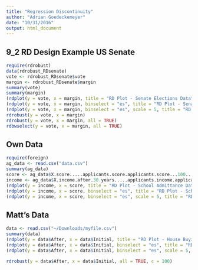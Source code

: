 ```yaml
---
title: "Regression Discontinuity"
author: "Adrian Goedeckemeyer"
date: "10/31/2016"
output: html_document
---
```


## 9_2 RD Design Example US Senate


```r
require(rdrobust)
data(rdrobust_RDsenate)
vote <- rdrobust_RDsenate$vote
margin <- rdrobust_RDsenate$margin
summary(vote)
summary(margin)
(rdplot(y = vote, x = margin, title = "RD Plot - Senate Elections Data", y.label = "Vote Share in Election at time t+1", x.label = "Vote Share in Election at time t"))
(rdplot(y = vote, x = margin, binselect = "es", title = "RD Plot - Senate Elections Data", y.label = "Vote Share in Election at time t+1", x.label = "Vote Share in Election at time t"))
(rdplot(y = vote, x = margin, binselect = "es", scale = 5, title = "RD Plot - Senate Elections Data", y.label = "Vote Share in Election at time t+1", x.label = "Vote Share in Election at time t"))
rdrobust(y = vote, x = margin)
rdrobust(y = vote, x = margin, all = TRUE)
rdbwselect(y = vote, x = margin, all = TRUE)
```

## Own Data

```r
require(foreign)
ag_data <- read.csv("data.csv")
summary(ag_data)
score <- ag_data$X.score.....applicants.score.applicants.score...100...applicants.score...
income <- ag_data$X.income.after.30.years.....applicants.income.applicants.score...
(rdplot(y = income, x = score, title = "RD Plot - School Admittance Data", y.label = "Income 30 years after application to FOS at FBI", x.label = "Application Score", c = 75))
(rdplot(y = income, x = score, binselect = "es", title = "RD Plot - School Admittance Data", y.label = "Income 30 years after application to FOS at FBI", x.label = "Application Score", c = 75))
(rdplot(y = income, x = score, binselect = "es", scale = 5, title = "RD Plot - School Admittance Data", y.label = "Income 30 years after application to FOS at FBI", x.label = "Application Score", c = 75))

```

## Matt's Data

```r
data <- read.csv("~/Downloads/myfile.csv")
summary(data)
(rdplot(y = data$After, x = data$Initial, title = "RD Plot - House Buying ability", y.label = "Post Class for low ability people", x.label = "Pre Data", c = 100))
(rdplot(y = data$After, x = data$Initial, binselect = "es", title = "RD Plot - House Buying ability", y.label = "Post Class for low ability people", x.label = "Pre Data", c = 100))
(rdplot(y = data$After, x = data$Initial, binselect = "es", scale = 5, title = "RD Plot - House Buying ability", y.label = "Post Class for low ability people", x.label = "Pre Data", c = 100))

rdrobust(y = data$After, x = data$Initial, all = TRUE, c = 100)
```



